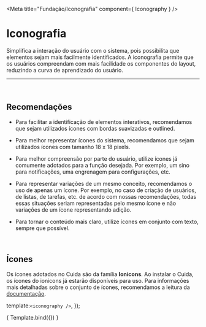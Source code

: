 
<Meta title="Fundação/Iconografia" component={ Iconography } />

# Iconografia

Simplifica a interação do usuário com o sistema, pois possibilita que elementos
sejam mais facilmente identificados. A iconografia permite que os usuários compreendam
com mais facilidade os componentes do layout, reduzindo a curva de aprendizado do usuário.

<hr />
<br />

## Recomendações

-  Para facilitar a identificação de elementos interativos, recomendamos que sejam utilizados ícones com bordas suavizadas e outlined.

-  Para melhor representar ícones do sistema, recomendamos que sejam utilizados ícones com tamanho 18 x 18 pixels.

- Para melhor compreensão por parte do usuário, utilize ícones já comumente adotados para a função desejada. Por exemplo, um sino para notificações, uma engrenagem para configurações, etc.

- Para representar variações de um mesmo conceito, recomendamos o uso de apenas um ícone. Por exemplo, no caso de criação de usuários, de listas, de tarefas, etc. de acordo com nossas recomendações, todas essas situações seriam representadas pelo mesmo ícone e não variações de um ícone representando adição.

- Para tornar o conteúdo mais claro, utilize ícones em conjunto com texto, sempre que possível.

<br />

## Ícones

Os ícones adotados no Cuida são da família <strong>Ionicons</strong>. Ao instalar o Cuida, os ícones do ionicons já estarão disponíveis para uso. Para informações mais detalhadas sobre o conjunto de ícones, recomendamos a leitura da <a href="https://ionicons.com/usage">documentação</a>.
<br />

  template:`<iconography />`,
});

<Story name="Iconography">
    { Template.bind({}) }
</Story>